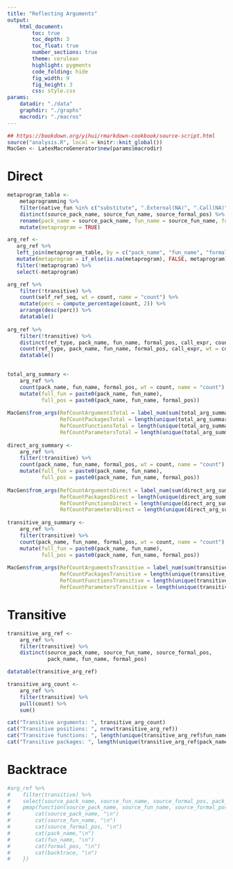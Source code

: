 ```yaml
---
title: "Reflecting Arguments"
output:
    html_document:
        toc: true
        toc_depth: 3
        toc_float: true
        number_sections: true
        theme: cerulean
        highlight: pygments
        code_folding: hide
        fig_width: 9
        fig_height: 3
        css: style.css
params:
    datadir: "./data"
    graphdir: "./graphs"
    macrodir: "./macros"
---
```


```r
## https://bookdown.org/yihui/rmarkdown-cookbook/source-script.html
source("analysis.R", local = knitr::knit_global())
MacGen <- LatexMacroGenerator$new(params$macrodir)
```

# Direct

```r
metaprogram_table <-
    metaprogramming %>%
    filter(native_fun %in% c("substitute", ".External(NA)", ".Call(NA)")) %>%
    distinct(source_pack_name, source_fun_name, source_formal_pos) %>%
    rename(pack_name = source_pack_name, fun_name = source_fun_name, formal_pos = source_formal_pos) %>%
    mutate(metaprogram = TRUE)

arg_ref <-
   arg_ref %>%
   left_join(metaprogram_table, by = c("pack_name", "fun_name", "formal_pos")) %>%
   mutate(metaprogram = if_else(is.na(metaprogram), FALSE, metaprogram)) %>%
   filter(!metaprogram) %>%
   select(-metaprogram)

arg_ref %>%
    filter(!transitive) %>%
    count(self_ref_seq, wt = count, name = "count") %>%
    mutate(perc = compute_percentage(count, 2)) %>%
    arrange(desc(perc)) %>%
    datatable()
    
arg_ref %>%
    filter(!transitive) %>%
    distinct(ref_type, pack_name, fun_name, formal_pos, call_expr, count) %>%
    count(ref_type, pack_name, fun_name, formal_pos, call_expr, wt = count, name = "count") %>%
    datatable()
    

total_arg_summary <- 
    arg_ref %>%
    count(pack_name, fun_name, formal_pos, wt = count, name = "count") %>%
    mutate(full_fun = paste0(pack_name, fun_name),
           full_pos = paste0(pack_name, fun_name, formal_pos))
    
MacGen$from_args(RefCountArgumentsTotal = label_num(sum(total_arg_summary$count)),
                 RefCountPackagesTotal = length(unique(total_arg_summary$pack_name)),
                 RefCountFunctionsTotal = length(unique(total_arg_summary$full_fun)),
                 RefCountParametersTotal = length(unique(total_arg_summary$full_pos)))
                 
direct_arg_summary <- 
    arg_ref %>%
    filter(!transitive) %>%
    count(pack_name, fun_name, formal_pos, wt = count, name = "count") %>%
    mutate(full_fun = paste0(pack_name, fun_name),
           full_pos = paste0(pack_name, fun_name, formal_pos))
    
MacGen$from_args(RefCountArgumentsDirect = label_num(sum(direct_arg_summary$count)),
                 RefCountPackagesDirect = length(unique(direct_arg_summary$pack_name)),
                 RefCountFunctionsDirect = length(unique(direct_arg_summary$full_fun)),
                 RefCountParametersDirect = length(unique(direct_arg_summary$full_pos)))
                 
transitive_arg_summary <- 
    arg_ref %>%
    filter(transitive) %>%
    count(pack_name, fun_name, formal_pos, wt = count, name = "count") %>%
    mutate(full_fun = paste0(pack_name, fun_name),
           full_pos = paste0(pack_name, fun_name, formal_pos))
    
MacGen$from_args(RefCountArgumentsTransitive = label_num(sum(transitive_arg_summary$count)),
                 RefCountPackagesTransitive = length(unique(transitive_arg_summary$pack_name)),
                 RefCountFunctionsTransitive = length(unique(transitive_arg_summary$full_fun)),
                 RefCountParametersTransitive = length(unique(transitive_arg_summary$full_pos)))                 
```

# Transitive

```r
transitive_arg_ref <-
    arg_ref %>%
    filter(transitive) %>%
    distinct(source_pack_name, source_fun_name, source_formal_pos,
             pack_name, fun_name, formal_pos)

datatable(transitive_arg_ref)

transitive_arg_count <- 
    arg_ref %>%
    filter(transitive) %>%
    pull(count) %>%
    sum()

cat("Transitive arguments: ", transitive_arg_count)
cat("Transitive positions: ", nrow(transitive_arg_ref))
cat("Transitive functions: ", length(unique(transitive_arg_ref$fun_name)))
cat("Transitive packages: ", length(unique(transitive_arg_ref$pack_name)))
```


# Backtrace

```r
#arg_ref %>%
#    filter(transitive) %>%
#    select(source_pack_name, source_fun_name, source_formal_pos, pack_name, fun_name, formal_pos, backtrace) %>%
#    pmap(function(source_pack_name, source_fun_name, source_formal_pos, pack_name, fun_name, formal_pos, backtrace) {
#        cat(source_pack_name, "\n") 
#        cat(source_fun_name, "\n")
#        cat(source_formal_pos, "\n")
#        cat(pack_name,"\n") 
#        cat(fun_name, "\n")
#        cat(formal_pos, "\n")
#        cat(backtrace, "\n")
#    })
```
